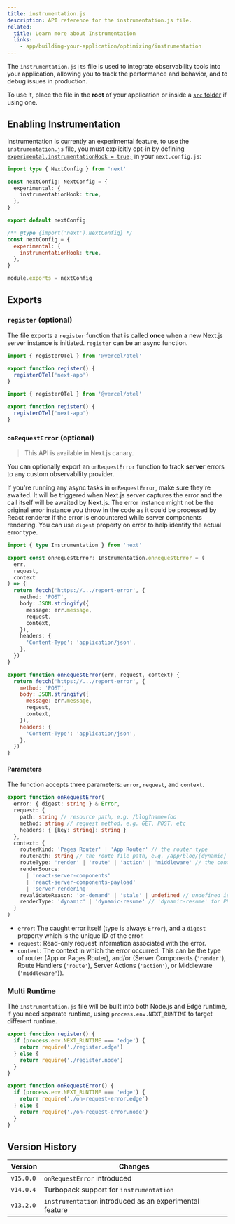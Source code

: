 ```yaml
---
title: instrumentation.js
description: API reference for the instrumentation.js file.
related:
  title: Learn more about Instrumentation
  links:
    - app/building-your-application/optimizing/instrumentation
---
```


The `instrumentation.js|ts` file is used to integrate observability tools into your application, allowing you to track the performance and behavior, and to debug issues in production.

To use it, place the file in the **root** of your application or inside a [`src` folder](/docs/app/building-your-application/configuring/src-directory) if using one.

## Enabling Instrumentation

Instrumentation is currently an experimental feature, to use the `instrumentation.js` file, you must explicitly opt-in by defining [`experimental.instrumentationHook = true;`](/docs/app/api-reference/next-config-js/instrumentationHook) in your `next.config.js`:

```ts filename="next.config.ts" switcher
import type { NextConfig } from 'next'

const nextConfig: NextConfig = {
  experimental: {
    instrumentationHook: true,
  },
}

export default nextConfig
```

```js filename="next.config.js" switcher
/** @type {import('next').NextConfig} */
const nextConfig = {
  experimental: {
    instrumentationHook: true,
  },
}

module.exports = nextConfig
```

## Exports

### `register` (optional)

The file exports a `register` function that is called **once** when a new Next.js server instance is initiated. `register` can be an async function.

```ts filename="instrumentation.ts" switcher
import { registerOTel } from '@vercel/otel'

export function register() {
  registerOTel('next-app')
}
```

```js filename="instrumentation.js" switcher
import { registerOTel } from '@vercel/otel'

export function register() {
  registerOTel('next-app')
}
```

### `onRequestError` (optional)

> This API is available in Next.js canary.

You can optionally export an `onRequestError` function to track **server** errors to any custom observability provider.

If you're running any async tasks in `onRequestError`, make sure they're awaited.
It will be triggered when Next.js server captures the error and the call itself will be awaited by Next.js.
The error instance might not be the original error instance you throw in the code as it could be processed by React renderer if the error is encountered while server components rendering.
You can use `digest` property on error to help identify the actual error type.

```ts filename="instrumentation.ts" switcher
import { type Instrumentation } from 'next'

export const onRequestError: Instrumentation.onRequestError = (
  err,
  request,
  context
) => {
  return fetch('https://.../report-error', {
    method: 'POST',
    body: JSON.stringify({
      message: err.message,
      request,
      context,
    }),
    headers: {
      'Content-Type': 'application/json',
    },
  })
}
```

```js filename="instrumentation.js" switcher
export function onRequestError(err, request, context) {
  return fetch('https://.../report-error', {
    method: 'POST',
    body: JSON.stringify({
      message: err.message,
      request,
      context,
    }),
    headers: {
      'Content-Type': 'application/json',
    },
  })
}
```

#### Parameters

The function accepts three parameters: `error`, `request`, and `context`.

```ts filename="Types"
export function onRequestError(
  error: { digest: string } & Error,
  request: {
    path: string // resource path, e.g. /blog?name=foo
    method: string // request method. e.g. GET, POST, etc
    headers: { [key: string]: string }
  },
  context: {
    routerKind: 'Pages Router' | 'App Router' // the router type
    routePath: string // the route file path, e.g. /app/blog/[dynamic]
    routeType: 'render' | 'route' | 'action' | 'middleware' // the context in which the error occurred
    renderSource:
      | 'react-server-components'
      | 'react-server-components-payload'
      | 'server-rendering'
    revalidateReason: 'on-demand' | 'stale' | undefined // undefined is a normal request without revalidation
    renderType: 'dynamic' | 'dynamic-resume' // 'dynamic-resume' for PPR
  }
)
```

- `error`: The caught error itself (type is always `Error`), and a `digest` property which is the unique ID of the error.
- `request`: Read-only request information associated with the error.
- `context`: The context in which the error occurred. This can be the type of router (App or Pages Router), and/or (Server Components (`'render'`), Route Handlers (`'route'`), Server Actions (`'action'`), or Middleware (`'middleware'`)).

### Multi Runtime

The `instrumentation.js` file will be built into both Node.js and Edge runtime, if you need separate runtime, using `process.env.NEXT_RUNTIME` to target different runtime.

```js filename="instrumentation.js"
export function register() {
  if (process.env.NEXT_RUNTIME === 'edge') {
    return require('./register.edge')
  } else {
    return require('./register.node')
  }
}

export function onRequestError() {
  if (process.env.NEXT_RUNTIME === 'edge') {
    return require('./on-request-error.edge')
  } else {
    return require('./on-request-error.node')
  }
}
```

## Version History

| Version   | Changes                                                 |
| --------- | ------------------------------------------------------- |
| `v15.0.0` | `onRequestError` introduced                             |
| `v14.0.4` | Turbopack support for `instrumentation`                 |
| `v13.2.0` | `instrumentation` introduced as an experimental feature |
